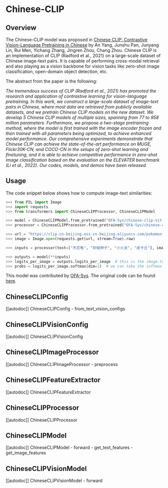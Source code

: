 <!--Copyright 2022 The HuggingFace Team. All rights reserved.

Licensed under the Apache License, Version 2.0 (the "License"); you may not use this file except in compliance with
the License. You may obtain a copy of the License at

http://www.apache.org/licenses/LICENSE-2.0

Unless required by applicable law or agreed to in writing, software distributed under the License is distributed on
an "AS IS" BASIS, WITHOUT WARRANTIES OR CONDITIONS OF ANY KIND, either express or implied. See the License for the
specific language governing permissions and limitations under the License.
-->

# Chinese-CLIP

## Overview

The Chinese-CLIP model was proposed in [Chinese CLIP: Contrastive Vision-Language Pretraining in Chinese](https://arxiv.org/abs/2211.01335) by An Yang, Junshu Pan, Junyang Lin, Rui Men, Yichang Zhang, Jingren Zhou, Chang Zhou.
Chinese CLIP is an implementation of CLIP (Radford et al., 2021) on a large-scale dataset of Chinese image-text pairs. It is capable of performing cross-modal retrieval and also playing as a vision backbone for vision tasks like zero-shot image classification, open-domain object detection, etc. 

The abstract from the paper is the following:

*The tremendous success of CLIP (Radford et al., 2021) has promoted the research and application of contrastive learning for vision-language pretraining. In this work, we construct a large-scale dataset of image-text pairs in Chinese, where most data are retrieved from publicly available datasets, and we pretrain Chinese CLIP models on the new dataset. We develop 5 Chinese CLIP models of multiple sizes, spanning from 77 to 958 million parameters. Furthermore, we propose a two-stage pretraining method, where the model is first trained with the image encoder frozen and then trained with all parameters being optimized, to achieve enhanced model performance. Our comprehensive experiments demonstrate that Chinese CLIP can achieve the state-of-the-art performance on MUGE, Flickr30K-CN, and COCO-CN in the setups of zero-shot learning and finetuning, and it is able to achieve competitive performance in zero-shot image classification based on the evaluation on the ELEVATER benchmark (Li et al., 2022). Our codes, models, and demos have been released.*

## Usage

The code snippet below shows how to compute image-text similarities:

```python
>>> from PIL import Image
>>> import requests
>>> from transformers import ChineseCLIPProcessor, ChineseCLIPModel

>>> model = ChineseCLIPModel.from_pretrained("OFA-Sys/chinese-clip-vit-base-patch16")
>>> processor = ChineseCLIPProcessor.from_pretrained("OFA-Sys/chinese-clip-vit-base-patch16")

>>> url = "https://clip-cn-beijing.oss-cn-beijing.aliyuncs.com/pokemon.jpeg"
>>> image = Image.open(requests.get(url, stream=True).raw)

>>> inputs = processor(text=["杰尼龟", "妙蛙种子", "小火龙", "皮卡丘"], images=image, return_tensors="pt", padding=True)

>>> outputs = model(**inputs)
>>> logits_per_image = outputs.logits_per_image  # this is the image-text similarity score
>>> probs = logits_per_image.softmax(dim=1)  # we can take the softmax to get the label probabilities
```

This model was contributed by [OFA-Sys](https://huggingface.co/OFA-Sys).
The original code can be found [here](https://github.com/OFA-Sys/Chinese-CLIP). 

## ChineseCLIPConfig

[[autodoc]] ChineseCLIPConfig
    - from_text_vision_configs

## ChineseCLIPVisionConfig

[[autodoc]] ChineseCLIPVisionConfig

## ChineseCLIPImageProcessor

[[autodoc]] ChineseCLIPImageProcessor
    - preprocess

## ChineseCLIPFeatureExtractor

[[autodoc]] ChineseCLIPFeatureExtractor

## ChineseCLIPProcessor

[[autodoc]] ChineseCLIPProcessor

## ChineseCLIPModel

[[autodoc]] ChineseCLIPModel
    - forward
    - get_text_features
    - get_image_features

## ChineseCLIPVisionModel

[[autodoc]] ChineseCLIPVisionModel
    - forward